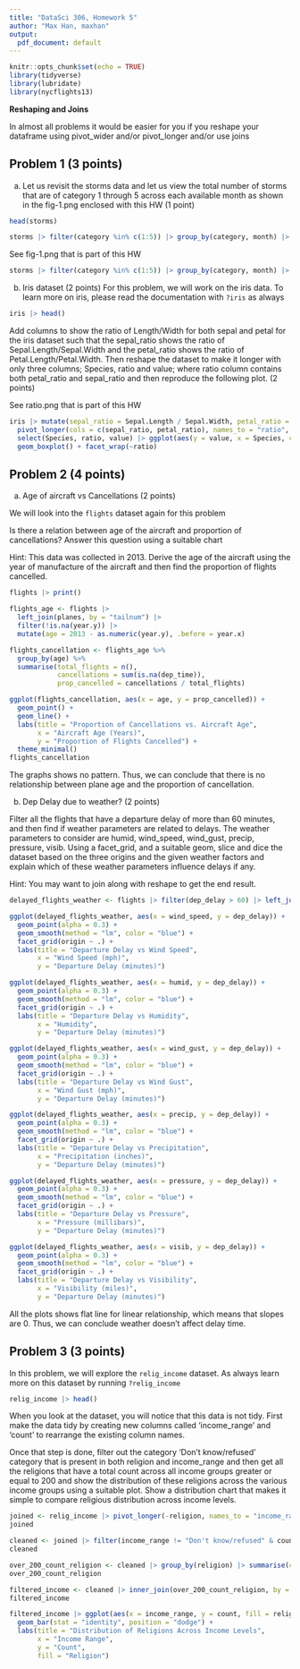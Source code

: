 ```yaml
---
title: "DataSci 306, Homework 5"
author: "Max Han, maxhan"
output:
  pdf_document: default
---
```


```r
knitr::opts_chunk$set(echo = TRUE)
library(tidyverse)
library(lubridate)
library(nycflights13)
```

**Reshaping and Joins**

In almost all problems it would be easier for you if you reshape your dataframe using pivot_wider and/or pivot_longer and/or use joins


## Problem 1 (3 points)

(a) Let us revisit the storms data and let us view the total number of storms that are of category 1 through 5 across each available month as shown in the fig-1.png enclosed with this HW (1 point)
 
```r
head(storms)
```
 
 
```r
storms |> filter(category %in% c(1:5)) |> group_by(category, month) |> summarise(n = n(), .groups = "drop") |> pivot_wider(names_from = month, values_from = n) |> mutate(across(everything(), ~ coalesce(.x, 0)))


```

See fig-1.png that is part of this HW



```r
storms |> filter(category %in% c(1:5)) |> group_by(category, month) |> summarise(n = n(), .groups = "drop") |> pivot_wider(names_from = month, values_from = n) |> mutate(across(where(is.numeric), ~ coalesce(.x, 0)))
```

(b) Iris dataset (2 points)
For this problem, we will work on the iris data. To learn more on iris, please read the documentation with `?iris` as always

```r
iris |> head()
```


Add columns to show the ratio of Length/Width for both sepal and petal for the iris dataset such that the sepal_ratio shows the ratio of Sepal.Length/Sepal.Width and the petal_ratio shows the ratio of Petal.Length/Petal.Width. Then reshape the dataset to make it longer with only three columns; Species, ratio and value; where ratio column contains both petal_ratio and sepal_ratio and then reproduce the following plot. (2 points)

See ratio.png that is part of this HW

```r
iris |> mutate(sepal_ratio = Sepal.Length / Sepal.Width, petal_ratio = Petal.Length / Petal.Width) |> 
  pivot_longer(cols = c(sepal_ratio, petal_ratio), names_to = "ratio", values_to = "value") |>
  select(Species, ratio, value) |> ggplot(aes(y = value, x = Species, color = Species)) +
  geom_boxplot() + facet_wrap(~ratio)
```


## Problem 2 (4 points)

(a) Age of aircraft vs Cancellations (2 points)

We will look into the `flights` dataset again for this problem

Is there a relation between age of the aircraft and proportion of cancellations? Answer this question using a suitable chart

Hint: This data was collected in 2013. Derive the age of the aircraft using the year of manufacture of the aircraft and then find the proportion of flights cancelled.

```r
flights |> print()

```
```r
flights_age <- flights |>
  left_join(planes, by = "tailnum") |>
  filter(!is.na(year.y)) |>
  mutate(age = 2013 - as.numeric(year.y), .before = year.x) 

flights_cancellation <- flights_age %>%
  group_by(age) %>%
  summarise(total_flights = n(),
            cancellations = sum(is.na(dep_time)),  
            prop_cancelled = cancellations / total_flights)

ggplot(flights_cancellation, aes(x = age, y = prop_cancelled)) +
  geom_point() +
  geom_line() +
  labs(title = "Proportion of Cancellations vs. Aircraft Age",
       x = "Aircraft Age (Years)",
       y = "Proportion of Flights Cancelled") +
  theme_minimal()
flights_cancellation
```
The graphs shows no pattern. Thus, we can conclude that there is no relationship between plane age and the proportion of cancellation.



(b) Dep Delay due to weather? (2 points)

Filter all the flights that have a departure delay of more than 60 minutes, and then find if weather parameters are related to delays. The weather parameters to consider are humid, wind_speed, wind_gust, precip, pressure, visib.  Using a facet_grid, and a suitable geom, slice and dice the dataset based on the three origins and the given weather factors and explain which of these weather parameters influence delays if any.

Hint: You may want to join along with reshape to get the end result.


```r
delayed_flights_weather <- flights |> filter(dep_delay > 60) |> left_join(weather, by = c("origin", "year", "month", "day", "hour"))

ggplot(delayed_flights_weather, aes(x = wind_speed, y = dep_delay)) +
  geom_point(alpha = 0.3) + 
  geom_smooth(method = "lm", color = "blue") +
  facet_grid(origin ~ .) +
  labs(title = "Departure Delay vs Wind Speed",
       x = "Wind Speed (mph)",
       y = "Departure Delay (minutes)")

ggplot(delayed_flights_weather, aes(x = humid, y = dep_delay)) +
  geom_point(alpha = 0.3) + 
  geom_smooth(method = "lm", color = "blue") +
  facet_grid(origin ~ .) +
  labs(title = "Departure Delay vs Humidity",
       x = "Humidity",
       y = "Departure Delay (minutes)")

ggplot(delayed_flights_weather, aes(x = wind_gust, y = dep_delay)) +
  geom_point(alpha = 0.3) + 
  geom_smooth(method = "lm", color = "blue") +
  facet_grid(origin ~ .) +
  labs(title = "Departure Delay vs Wind Gust",
       x = "Wind Gust (mph)",
       y = "Departure Delay (minutes)")

ggplot(delayed_flights_weather, aes(x = precip, y = dep_delay)) +
  geom_point(alpha = 0.3) + 
  geom_smooth(method = "lm", color = "blue") +
  facet_grid(origin ~ .) +
  labs(title = "Departure Delay vs Precipitation",
       x = "Precipitation (inches)",
       y = "Departure Delay (minutes)")

ggplot(delayed_flights_weather, aes(x = pressure, y = dep_delay)) +
  geom_point(alpha = 0.3) + 
  geom_smooth(method = "lm", color = "blue") +
  facet_grid(origin ~ .) +
  labs(title = "Departure Delay vs Pressure",
       x = "Pressure (millibars)",
       y = "Departure Delay (minutes)")

ggplot(delayed_flights_weather, aes(x = visib, y = dep_delay)) +
  geom_point(alpha = 0.3) + 
  geom_smooth(method = "lm", color = "blue") +
  facet_grid(origin ~ .) +
  labs(title = "Departure Delay vs Visibility",
       x = "Visibility (miles)",
       y = "Departure Delay (minutes)")
```


All the plots shows flat line for linear relationship, which means that slopes are 0. Thus, we can conclude weather doesn't affect delay time.



## Problem 3 (3 points)

In this problem, we will explore the `relig_income` dataset. As always learn more on this dataset by running `?relig_income`

```r
relig_income |> head()
```

When you look at the dataset, you will notice that this data is not tidy. First make the data tidy by creating new columns called 'income_range' and 'count' to rearrange the existing column names.

Once that step is done, filter out the category 'Don’t know/refused' category that is present in both religion and income_range and then get all the religions that have a total count across all income groups greater or equal to 200 and show the distribution of these religions across the various income groups using a suitable plot. Show a distribution chart that makes it simple to compare religious distribution across income levels.

```r
joined <- relig_income |> pivot_longer(-religion, names_to = "income_range", values_to = "count")
joined
```

```r
cleaned <- joined |> filter(income_range != "Don't know/refused" & count != "Don't know/refused")
cleaned
```

```r
over_200_count_religion <- cleaned |> group_by(religion) |> summarise(count_over_200 = sum(count, na.rm = T)) |> filter(count_over_200 >= 200) |> select(religion)
over_200_count_religion
```

```r
filtered_income <- cleaned |> inner_join(over_200_count_religion, by = "religion")
filtered_income
```


```r
filtered_income |> ggplot(aes(x = income_range, y = count, fill = religion)) +
  geom_bar(stat = "identity", position = "dodge") +
  labs(title = "Distribution of Religions Across Income Levels",
       x = "Income Range",
       y = "Count",
       fill = "Religion")
```


